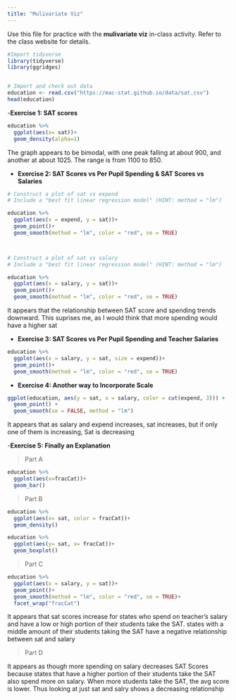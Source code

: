 ```yaml
---
title: "Mulivariate Viz"
---
```


Use this file for practice with the **mulivariate viz** in-class activity.  Refer to the class website for details.
```r
#Import tidyverse
library(tidyverse)
library(ggridges)


# Import and check out data
education <- read.csv("https://mac-stat.github.io/data/sat.csv")
head(education)
```
-**Exercise 1: SAT scores**

```r
education %>%
  ggplot(aes(x= sat))+
  geom_density(alpha=1)

```
The graph appears to be bimodal, with one peak falling at about 900, and another at about 1025. The range is from 1100 to 850.

- **Exercise 2: SAT Scores vs Per Pupil Spending & SAT Scores vs Salaries**

```r
# Construct a plot of sat vs expend
# Include a "best fit linear regression model" (HINT: method = "lm")

education %>%
  ggplot(aes(x = expend, y = sat))+
  geom_point()+
  geom_smooth(method = "lm", color = "red", se = TRUE)



# Construct a plot of sat vs salary
# Include a "best fit linear regression model" (HINT: method = "lm")

education %>%
  ggplot(aes(x = salary, y = sat))+
  geom_point()+
  geom_smooth(method = "lm", color = "red", se = TRUE)

```

It appears that the relationship between SAT score and spending trends downward. This suprises me, as I would think that more spending would have a higher sat

- **Exercise 3: SAT Scores vs Per Pupil Spending and Teacher Salaries**


```r
education %>%
  ggplot(aes(x = salary, y = sat, size = expend))+
  geom_point()+
  geom_smooth(method = "lm", color = "red", se = TRUE)
```

- **Exercise 4: Another way to Incorporate Scale**

```r
ggplot(education, aes(y = sat, x = salary, color = cut(expend, 3))) + 
  geom_point() + 
  geom_smooth(se = FALSE, method = "lm")
```

It appears that as salary and expend increases, sat increases, but if only one of them is increasing, Sat is decreasing

-**Exercise 5: Finally an Explanation**


>Part A

```r
education %>%
  ggplot(aes(x=fracCat))+
  geom_bar()

```

>Part B

```r
education %>%
  ggplot(aes(x= sat, color = fracCat))+
  geom_density()

education %>%
  ggplot(aes(y= sat, x= fracCat))+
  geom_boxplot()

```

> Part C

```r
education %>%
  ggplot(aes(x = salary, y = sat))+
  geom_point()+
  geom_smooth(method = "lm", color = "red", se = TRUE)+
  facet_wrap("fracCat")
```

It appears that sat scores increase for states who spend on teacher's salary and have a low or high portion of their students take the SAT. states with a middle amount of their students taking the SAT have a negative relationship between sat and salary

>Part D

It appears as though more spending on salary decreases SAT Scores because states that have a higher portion of their students take the SAT also spend more on salary. When more students take the SAT, the avg score is lower. Thus looking at just sat and salry shows a decreasing relationship









































































